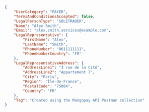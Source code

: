 ```json REST - Payer
{
    "UserCategory": "PAYER",
    "TermsAndConditionsAccepted": false,
    "LegalPersonType": "SOLETRADER",
    "Name": "Alex Smith",
    "Email": "alex.smith.services@example.com",
    "LegalRepresentative": {
        "FirstName": "Alex",
        "LastName": "Smith",
        "PhoneNumber": "0611111111",
        "PhoneNumberCountry": "FR"
    },
    "LegalRepresentativeAddress": {
        "AddressLine1": "3 rue de la Cité",
        "AddressLine2": "Appartement 7",
        "City": "Paris",
        "Region": "Île-de-France",
        "PostalCode": "75004",
        "Country": "FR"
    },
    "Tag": "Created using the Mangopay API Postman collection"
}
```